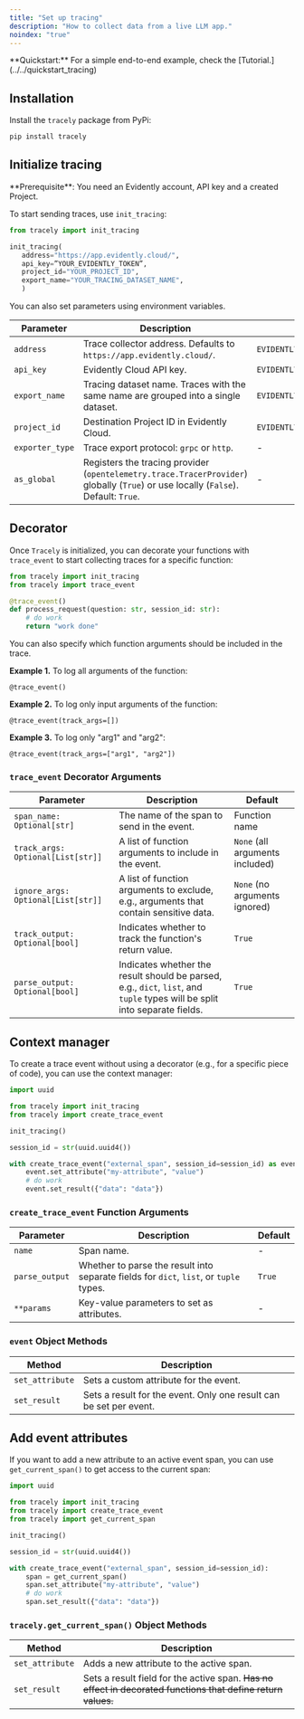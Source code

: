 ```yaml
---
title: "Set up tracing"
description: "How to collect data from a live LLM app."
noindex: "true"
---
```


<Info>
  **Quickstart:** For a simple end-to-end example, check the [Tutorial.](../../quickstart_tracing)
</Info>

## Installation

Install the `tracely` package from PyPi:

```bash
pip install tracely
```

## Initialize tracing

<Info>
  **Prerequisite**: You need an Evidently account, API key and a created Project.
</Info>

To start sending traces, use `init_tracing`:

```python
from tracely import init_tracing

init_tracing(
   address="https://app.evidently.cloud/",
   api_key=”YOUR_EVIDENTLY_TOKEN”,
   project_id="YOUR_PROJECT_ID",
   export_name="YOUR_TRACING_DATASET_NAME",
   )
```

You can also set parameters using environment variables.

| Parameter       | Description                                                                                                                        | Environment Variable                    |
| --------------- | ---------------------------------------------------------------------------------------------------------------------------------- | --------------------------------------- |
| `address`       | Trace collector address. Defaults to `https://app.evidently.cloud/`.                                                               | `EVIDENTLY_TRACE_COLLECTOR`             |
| `api_key`       | Evidently Cloud API key.                                                                                                           | `EVIDENTLY_TRACE_COLLECTOR_API_KEY`     |
| `export_name`   | Tracing dataset name. Traces with the same name are grouped into a single dataset.                                                 | `EVIDENTLY_TRACE_COLLECTOR_EXPORT_NAME` |
| `project_id`    | Destination Project ID in Evidently Cloud.                                                                                         | `EVIDENTLY_TRACE_COLLECTOR_PROJECT_ID`  |
| `exporter_type` | Trace export protocol: `grpc` or `http`.                                                                                           | -                                       |
| `as_global`     | Registers the tracing provider (`opentelemetry.trace.TracerProvider`) globally (`True`) or use locally (`False`). Default: `True`. | -                                       |

## Decorator

Once `Tracely` is initialized, you can decorate your functions with `trace_event` to start collecting traces for a specific function:

```python
from tracely import init_tracing
from tracely import trace_event

@trace_event()
def process_request(question: str, session_id: str):
    # do work
    return "work done"
```

You can also specify which function arguments should be included in the trace.

**Example 1.** To log all arguments of the function:

```
@trace_event()
```

**Example 2.** To log only input arguments of the function:

```
@trace_event(track_args=[])
```

**Example 3.** To log only "arg1" and "arg2":

```
@trace_event(track_args=["arg1", "arg2"])
```

### `trace_event` Decorator Arguments

| **Parameter**                      | **Description**                                                                                                            | **Default**                     |
| ---------------------------------- | -------------------------------------------------------------------------------------------------------------------------- | ------------------------------- |
| `span_name: Optional[str]`         | The name of the span to send in the event.                                                                                 | Function name                   |
| `track_args: Optional[List[str]]`  | A list of function arguments to include in the event.                                                                      | `None` (all arguments included) |
| `ignore_args: Optional[List[str]]` | A list of function arguments to exclude, e.g., arguments that contain sensitive data.                                      | `None` (no arguments ignored)   |
| `track_output: Optional[bool]`     | Indicates whether to track the function's return value.                                                                    | `True`                          |
| `parse_output: Optional[bool]`     | Indicates whether the result should be parsed, e.g., `dict`, `list`, and `tuple` types will be split into separate fields. | `True`                          |

## Context manager

To create a trace event without using a decorator (e.g., for a specific piece of code), you can use the context manager:

```python
import uuid

from tracely import init_tracing
from tracely import create_trace_event

init_tracing()

session_id = str(uuid.uuid4())

with create_trace_event("external_span", session_id=session_id) as event:
    event.set_attribute("my-attribute", "value")
    # do work
    event.set_result({"data": "data"})
```

### `create_trace_event` Function Arguments

| Parameter      | Description                                                                            | Default |
| -------------- | -------------------------------------------------------------------------------------- | ------- |
| `name`         | Span name.                                                                             | -       |
| `parse_output` | Whether to parse the result into separate fields for `dict`, `list`, or `tuple` types. | `True`  |
| `**params`     | Key-value parameters to set as attributes.                                             | -       |

### `event` Object Methods

| Method          | Description                                                        |
| --------------- | ------------------------------------------------------------------ |
| `set_attribute` | Sets a custom attribute for the event.                             |
| `set_result`    | Sets a result for the event. Only one result can be set per event. |

## Add event attributes

If you want to add a new attribute to an active event span, you can use `get_current_span()` to get access to the current span:

```python
import uuid

from tracely import init_tracing
from tracely import create_trace_event
from tracely import get_current_span

init_tracing()

session_id = str(uuid.uuid4())

with create_trace_event("external_span", session_id=session_id):
    span = get_current_span()
    span.set_attribute("my-attribute", "value")
    # do work
    span.set_result({"data": "data"})

```

### `tracely.get_current_span()` Object  Methods

| **Method**      | **Description**                                                                                              |
| --------------- | ------------------------------------------------------------------------------------------------------------ |
| `set_attribute` | Adds a new attribute to the active span.                                                                     |
| `set_result`    | Sets a result field for the active span. ~~Has no effect in decorated functions that define return values.~~ |